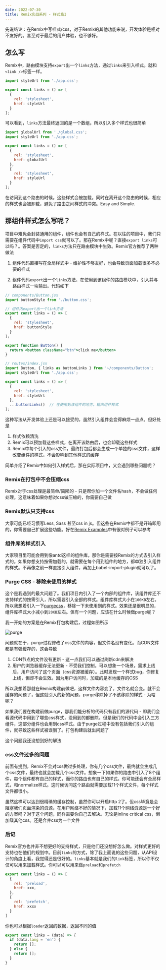 ```yaml
---
date: 2022-07-30
title: Remix实战系列 - 样式篇I
---
```


先说结论：在Remix中写样式/css，对于Remix的其他功能来说，开发体验是相对不友好的。甚至对于最后的用户体验，也不够好。

## 怎么写

Remix中，路由模块支持`export`出一个`links`方法，通过`links`来引入样式。就和`<link />`标签一样。

```jsx
import styleUrl from './app.css';

export const links = () => [
  {
    rel: 'stylesheet',
    href: styleUrl
  }
];
```

可以看到，`links`方法最终返回的是一个数组，所以引入多个样式也很简单

```jsx
import globalUrl from './global.css';
import styleUrl from './app.css';

export const links = () => [
  {
    rel: 'stylesheet',
    href: globalUrl
  },
  {
    rel: 'stylesheet',
    href: styleUrl
  }
];
```

在访问到这个路由的时候，这些样式会被加载。同时在离开这个路由的时候，相应的样式也会被卸载，避免了路由之间样式的冲突。Easy and Simple.

## 那组件样式怎么写呢？

项目中难免会封装通用的组件，组件也会有自己的样式。在以往的项目中，我们只需要在组件代码中`import css`就可以了。那在Remix中呢？直接`export links`可以吗？。答案是否定的，`links`方法只在路由模块中生效。Remix官方推荐了两种做法

1. 组件代码直接写在全局样式中 - 维护性不够友好，也会导致页面加载很多不必要的样式
  
2. 组件代码`export`出一个`links`方法，在使用到该组件的路由模块中，引入并与路由样式一块输出。代码如下

```jsx
// components/Button.jsx
import buttonStyle from './button.css';

// 组件内export出一个link方法
export const links = () => [
  {
    rel: 'stylesheet',
    href: buttonStyle
  }
];

export function Button() {
  return <button className="btn">click me</button>
}

// routes/index.jsx
import Button, { links as buttonLinks } from '~/components/Button';
import styleUrl from './app.css';

export const links = () => [
  {
    rel: 'stylesheet',
    href: styleUrl
  },
  ...buttonLinks()  // 在使用到该组件的地方，输出组件样式
];
```

这种写法从开发体验上还是可以接受的，虽然引入组件会变得麻烦一点点。但好处是

1. 样式依赖清洗
2. Remix可以预加载这些样式，在离开该路由后，也会卸载这些样式
3. Remix中每个引入的css文件，最终打包后都会生成一个单独的css文件，这样改变组件的样式，不会影响到其他样式的缓存

简单介绍了Remix中如何引入样式后，那在实际项目中，又会遇到哪些问题呢？

### Remix在打包中不会压缩css

Remix对于css处理是最简单/简陋的 - 只是帮你加一个文件名hash，不会做任何处理。这意味着如果你想对css做压缩的，你需要自己做

### Remix默认只支持css

大家可能已经习惯写Less, Sass 甚至css in js。但这些在Remix中都不是开箱即用的，你需要自己扩展这些功能。好在[Remix Examples](https://github.com/remix-run/remix/tree/main/examples)中有很对例子可以参考

### 组件库的样式引入

大家项目里可能会用到像antd这样的组件库，那你是需要按Remix的方式去引入样式的。如果你想支持按需加载的，就需要在每个用到组件的地方，都单独引入组件的样式。不再像之前一样直接引入组件，再加上babel-import-plugin就可以了。

### Purge CSS - 移除未使用的样式

这个是我遇到的最大问题了。我们项目内引入了一个内部的组件库，该组件库还不支持样式的按需引入，所以需要引入全部的样式。组件库样式大小在`100KB`左右。所以我想着引入一下[purgecss](https://purgecss.com/)，移除一下未使用到的样式。效果还是很明显的，组件库样式大小减小到`20KB`左右。但有一个问题，应该在什么时候做purge呢？

我一开始的方案是在Remix打包构建后，过程如图所示

![purge](https://user-images.githubusercontent.com/4456380/181907758-86fdbfcf-c82f-467a-8de8-c6b680fb778d.png)


问题就在于，purge过程修改了css文件的内容，但文件名没有变化。而CDN文件都是有强缓存的，这会导致
1. CDN节点的文件没有更新 - 这一点我们可以通过刷新cdn来解决
2. 用户的浏览器缓存无法更新 - 不受我们控制。可以想象一个场景，需求上线后，用户访问了这个页面（css资源被缓存）。此时发现一个样式bug，你修复上线，但却不会生效。因为用户访问时，加载的是本地缓存的CSS


所以我想着那就在Remix构建前做吧，这样文件内容变了，文件名就会变。就不会缓存的问题了，但这就引入的新的问题，purge移除掉了不该移除的样式 - 为啥呢？

如果我们要在构建前做purge，那我们能分析的代码只有我们的源代码 - 即我们会看源代码中用到了哪些css样式，没用到的都删除。但是我们的代码中会引入三方组件，这部分组件也会用到css样式。由于purge过程中没有包括我们引入的组件，就导致这些样式被误删了。打包构建后就出问题了


这个问题我还没想到好的解法


### css文件过多的问题

前面有提到，Remix不会对css做过多处理，你有几个css文件，最终就会生成几个css文件，最终也就会加载几个css文件。想象一下如果你的路由中引入了8个组件，每个组件都有自己的样式，而你的路由也有自己的样式。你可能还会有全局样式，和normalize样式。这时候访问这个路由就需要加载11个样式文件，每个样式文件都很小。

虽然这样可以达到很精确的缓存控制，虽然你可以开启http 2了。但css毕竟是会阻塞我们页面渲染的资源，在用户网络不好的情况下，加载11个网络资源是一个好的方案吗？对于这个问题，同样需要你自己去解决。无论是inline critical css，懒加载其他css。还是合并css为一个文件

### 后记

Remix官方也并非不想更好的支持样式，只是他们还没想好怎么做。对样式更好的支持也在他们的规划中。目前`links`的方式，除了我上面说的这些问题，从API设计的角度上看，我觉得还是很好的。`links`基本就是我们的`link`标签，所以你不仅仅可以用来加载样式。你可以可以用来做`preload`和`prefetch`

```js
export const links = () => [
  {
    rel: 'preload',
    href: xxx,
  },
  {
    rel: 'prefetch',
    href: xxxx
  }
]
```

你也可以根据`loader`返回的数据，返回不同的值

```js
export const links = (data) => {
  if (data.lang = 'en') {
    return []; 
  } else {
    return []; 
  }
}
```